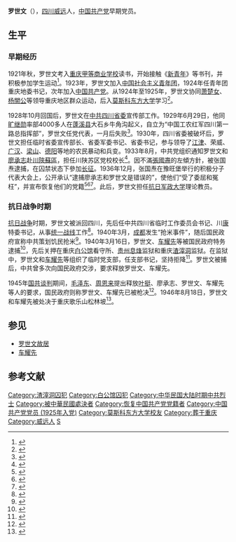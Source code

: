 {{Infobox_officeholder
| name = 罗世文
| image name = Luo Shiwen.jpg
| width = 200px
| now = [[中共|中共]]川康特委书记
| period = 
| Sex = 男 
| party = {{CPC}}
| Native place =
| date of birth =1904年8月2日
| date of death = {{death date and age|1946|8|18|1904|8|2}}
| place of birth = {{QIN}}[[四川省|四川省]][[威远县|威远县]]
| place of death = {{ROC}}[[重庆市|重庆市]]
| educate = 
| past = 
}}
'''罗世文'''（{{bd|1904年|8月2日|1946年|8月18日}}），[[四川|四川]][[威远|威远]]人，[[中国共产党|中国共产党]]早期党员。

== 生平 ==
=== 早期经历 ===
1921年秋，罗世文考入[[重庆甲等商业学校|重庆甲等商业学校]]读书，开始接触《[[新青年|新青年]]》等书刊，并积极参加学生运动<ref>{{cite book|author=中共四川省委党史工作委员会党史人物传编辑组编|title=四川党史人物传 第2卷|publisher=四川省社会科学院|year=1984|pages=18-19}}</ref>。1923年，罗世文加入[[中国社会主义青年团|中国社会主义青年团]]，1924年任青年团重庆地委书记，次年加入[[中国共产党|中国共产党]]。从1924年至1925年，罗世文协同[[萧楚女|萧楚女]]、[[杨闇公|杨闇公]]等领导重庆地区群众运动，后入[[莫斯科东方大学|莫斯科东方大学]]学习<ref>{{cite book|author=雷秀珍 编著 |title=中国共产党党史人物介绍 |publisher=中国人民大学出版社 |year=1991 |page = 108|ISBN = 978-7-300-01040-3}}</ref>。

1928年10月回国后，罗世文在[[中共四川省委|中共四川省委]]宣传部工作。1929年6月29日，他同[[旷继勋|旷继勋]]率部4000多人在[[蓬溪县|蓬溪县]]大石乡牛角沟起义，自立为“中国工农红军四川第一路总指挥部”，罗世文任党代表，一月后失败<ref>{{cite book|author=中共重庆市委党史工作委员会编|title=重庆党史人物 第1集 1925-1927|location=重庆|publisher=重庆出版社|year=1987|pages=137-139|isbn=7-5366-0208-1}}</ref>。1930年，四川省委被破坏后，罗世文担任临时省委宣传部长、省委军委书记、省委书记，参与领导了[[江津区|江津]]、荣威、[[广汉市|广汉]]、[[梁山县|梁山]]、[[德阳市|德阳]]等地的农民暴动和兵变。1933年8月，中共党组织通知罗世文和[[廖承志|廖承志]]赴[[川陕革命根据地|川陝蘇區]]，担任川陕苏区党校校长<ref>{{cite book|title=中国革命史手册|author=陈荣华|year=1986|publisher=华中师范大学出版社|pages=385}}</ref>。因不滿[[張國燾|張國燾]]的左傾方針，被张国焘逮捕，在囚禁状态下參加[[长征|长征]]。1936年12月，张国焘在豫旺堡举行的积极分子代表大会上，公开承认“逮捕廖承志和罗世文是错误的”，使他们“受了委屈和冤枉”，并宣布恢复他们的党籍<ref>{{cite journal|author=何立波|title=廖承志与周恩来的绵绵战友情|journal=党史纵览|year=2006|issue=7}}</ref><ref>{{cite news|accessdate=2015-08-17|url=http://ll.sxgov.cn/content/2014-11/22/content_5261857.htm|title=廖承志曾被内定“枪决”：戴着手铐走完长征|publisher=黄河新闻网|date=2014-11-22}}</ref><ref>{{cite news|accessdate=2015-08-17|url=http://news.eastday.com/epublish/gb/paper148/20011127/class014800023/hwz546737.htm|title=何香凝与廖承志|publisher=東方網|date=2001-11-27}}</ref>。此后，罗世文担任[[抗日军政大学|抗日军政大学]]理论教员。

=== 抗日战争时期 ===
[[抗日战争|抗日战争]]时期，罗世文被派回四川，先后任中共四川省临时工作委员会书记、川[[西康省|康]]特委书记，从事[[统一战线|统一战线]]工作<ref>{{cite book|title=囚歌|author=杨顺仁编注|year=1983|publisher=重庆出版社|pages=15}}</ref>。1940年3月，[[成都市|成都]]发生“抢米事件”，随后国民政府宣称中共策划饥民抢米<ref>{{cite book|title=抗日战争：第二卷|author=王树增|pages=286|year=2015|location=北京|publisher=人民文学出版社|isbn=978-7-02-011005-6}}</ref>。1940年3月16日，罗世文、[[车耀先|车耀先]]等被国民政府特务逮捕<ref>{{cite book|title=抢米事件|author=中共成都市委党史研究室编|year=1991|publisher=成都出版社|pages=6}}</ref>，先后关押在重庆[[白公馆|白公馆]]看守所、[[贵州|贵州]][[息烽|息烽]]监狱和重庆[[渣滓洞|渣滓洞]]监狱。在监狱中，罗世文和[[车耀先|车耀先]]等组织了临时党支部，任支部书记，坚持拒降<ref>{{cite book|author=丁启清，解晶，艾新军，黄鹏编著|title=革命英烈传 下|location=苏州|publisher=苏州大学出版社|year=2010|pages=132-135|isbn=978-7-81137-590-9}}</ref>。罗世文被捕后，中共曾多次向国民政府交涉，要求释放罗世文、车耀先。

1945年[[国共谈判|国共谈判]]期间，[[毛泽东|毛泽东]]、[[周恩来|周恩来]]提出释放[[叶挺|叶挺]]、廖承志、罗世文、车耀先等人的要求，国民政府则称罗世文、车耀先已被枪决<ref>{{cite book|title=罗世文传|author=郭久麟|year=1983|publisher=重庆出版社|pages=134}}</ref>。1946年8月18日，罗世文和车耀先被处决于重庆歌乐山松林坡<ref>{{cite book|author=胡华主编；中共党史人物研究会编|title=中共党史人物传 第16卷|location=西安|publisher=陕西人民出版社|year=1984|pages=291}}</ref>。

== 参见 ==
*[[罗世文故居|罗世文故居]]
*[[车耀先|车耀先]]

== 参考文献 ==
{{Reflist|2}}

{{DEFAULTSORT:L}}
[[Category:渣滓洞囚犯|Category:渣滓洞囚犯]]
[[Category:白公馆囚犯|Category:白公馆囚犯]]
[[Category:中华民国大陆时期中共烈士|Category:中华民国大陆时期中共烈士]]
[[Category:被中華民國處決者|Category:被中華民國處決者]]
[[Category:恢复中国共产党党籍者|Category:恢复中国共产党党籍者]]
[[Category:中国共产党党员_(1925年入党)|Category:中国共产党党员 (1925年入党)]]
[[Category:莫斯科东方大学校友|Category:莫斯科东方大学校友]]
[[Category:葬于重庆|Category:葬于重庆]]
[[Category:威远人|Category:威远人]]
[[Category:罗姓|S]]